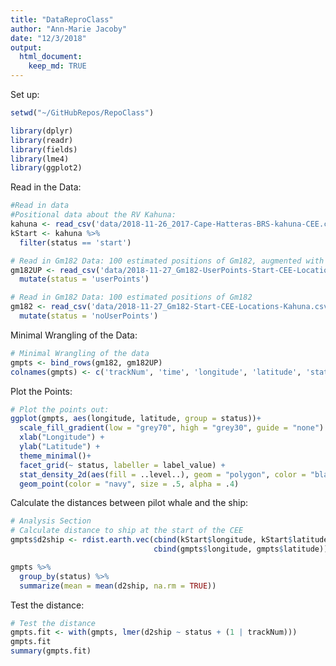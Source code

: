 ```yaml
---
title: "DataReproClass"
author: "Ann-Marie Jacoby"
date: "12/3/2018"
output: 
  html_document:
    keep_md: TRUE
---
```


Set up:

```r
setwd("~/GitHubRepos/RepoClass")

library(dplyr)
library(readr)
library(fields)
library(lme4)
library(ggplot2)
```

Read in the Data:

```r
#Read in data
#Positional data about the RV Kahuna:
kahuna <- read_csv('data/2018-11-26_2017-Cape-Hatteras-BRS-kahuna-CEE.csv')
kStart <- kahuna %>% 
  filter(status == 'start')

# Read in Gm182 Data: 100 estimated positions of Gm182, augmented with focal follow data
gm182UP <- read_csv('data/2018-11-27_Gm182-UserPoints-Start-CEE-Locations-Kahuna.csv') %>% 
  mutate(status = 'userPoints')

# Read in Gm182 Data: 100 estimated positions of Gm182
gm182 <- read_csv('data/2018-11-27_Gm182-Start-CEE-Locations-Kahuna.csv') %>% 
  mutate(status = 'noUserPoints')
```

Minimal Wrangling of the Data:

```r
# Minimal Wrangling of the data
gmpts <- bind_rows(gm182, gm182UP)
colnames(gmpts) <- c('trackNum', 'time', 'longitude', 'latitude', 'status')
```

Plot the Points:

```r

# Plot the points out:
ggplot(gmpts, aes(longitude, latitude, group = status))+
  scale_fill_gradient(low = "grey70", high = "grey30", guide = "none") +
  xlab("Longitude") +
  ylab("Latitude") +
  theme_minimal()+
  facet_grid(~ status, labeller = label_value) +
  stat_density_2d(aes(fill = ..level..), geom = "polygon", color = "black", size = 0.2, alpha = 0.5) +
  geom_point(color = "navy", size = .5, alpha = .4)
```

Calculate the distances between pilot whale and the ship:

```r
# Analysis Section
# Calculate distance to ship at the start of the CEE
gmpts$d2ship <- rdist.earth.vec(cbind(kStart$longitude, kStart$latitude), 
                                cbind(gmpts$longitude, gmpts$latitude))

gmpts %>% 
  group_by(status) %>% 
  summarize(mean = mean(d2ship, na.rm = TRUE))
```

Test the distance:

```r

# Test the distance
gmpts.fit <- with(gmpts, lmer(d2ship ~ status + (1 | trackNum)))
gmpts.fit
summary(gmpts.fit)
```
